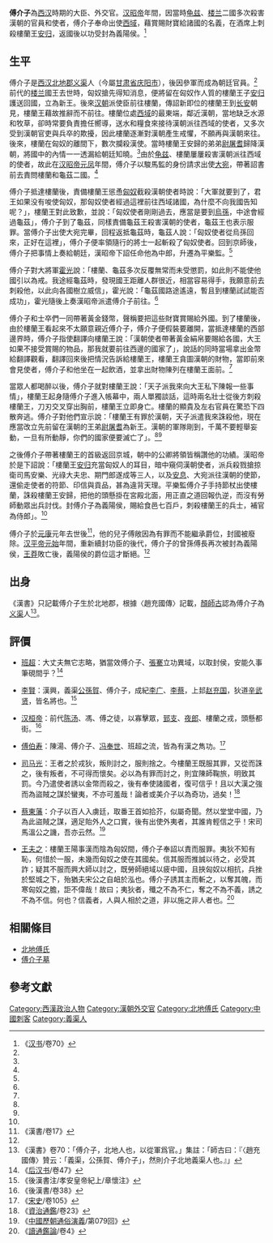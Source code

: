 '''傅介子'''{{BD||？|前65年||catIdx=F}}為[[西汉|西汉]]時期的大臣、外交官。[[汉昭帝|汉昭帝]]年間，因當時[[龟兹|龟兹]]、[[楼兰|楼兰]]二國多次殺害漢朝的官員和使者，傅介子奉命出使[[西域|西域]]，藉賞賜財寶給諸國的名義，在酒席上刺殺樓蘭王[[安归|安归]]，返國後以功受封為義陽侯。<ref name= Hansust >《[[汉书|汉书]]/卷70》</ref>

==生平==
傅介子是[[西汉|西汉]][[北地郡|北地郡]][[义渠|义渠]]人（今屬[[甘肃省|甘肃省]][[庆阳市|庆阳市]]），後因參軍而成為朝廷官員。<ref name= Hansust />前代的[[楼兰|楼兰]]國王去世時，匈奴搶先得知消息，便將留在匈奴作人質的樓蘭王子[[安归|安归]]護送回國，立為新王。後來[[汉朝|汉朝]]派使臣前往樓蘭，傳詔新即位的樓蘭王到[[长安|长安]]朝見，樓蘭王藉故推辭而不前往。樓蘭位處[[西域|西域]]的最東端，鄰近漢朝，當地缺乏水源和牧草，卻時常要負責擔任嚮導，送水和糧食來接待漢朝派往西域的使者，又多次受到漢朝官吏與兵卒的欺擾，因此樓蘭逐漸對漢朝產生戒懼，不願再與漢朝來往。後來，樓蘭在匈奴的離間下，數次攔殺漢使。當時樓蘭王安歸的弟弟[[尉屠耆|尉屠耆]]歸降漢朝，將國中的內情一一透漏給朝廷知曉。<ref name= Ztts />由於[[龟兹|龟兹]]、樓蘭屢屢殺害漢朝派往西域的使者，故此在[[汉昭帝|汉昭帝]][[元凤|元凤]]年間，傅介子以駿馬監的身份請求出使[[大宛|大宛]]，帶著詔書前去責問樓蘭和龜茲二國。<ref name= Hansust />

傅介子抵達樓蘭後，責備樓蘭王慫恿[[匈奴|匈奴]]截殺漢朝使者時說：「大軍就要到了，君王如果没有唆使匈奴，那匈奴使者經過這裡前往西域諸國，為什麼不向我國告知呢？」，樓蘭王對此致歉，並說：「匈奴使者剛剛過去，應當是要到[[烏孫|烏孫]]，中途會經過龜茲」，傅介子到了龜茲，同樣責備龜茲王殺害漢朝的使者，龜茲王也表示服罪。當傅介子出使大宛完畢，回程返抵龜茲時，龜茲人說：「匈奴使者從烏孫回來，正好在這裡」，傅介子便率領隨行的將士一起斬殺了匈奴使者。回到京師後，傅介子把事情上奏給朝廷，漢昭帝下詔任命他為中郎，升遷為平樂監。<ref name= Hansust />

傅介子對大將軍[[霍光|霍光]]說：「樓蘭、龜茲多次反覆無常而未受懲罰，如此則不能使他國引以為戒。我途經龜茲時，發現國王距離人群很近，相當容易得手，我願意前去刺殺他，以此向各國樹立威信」，霍光說：「龜茲國路途遙遠，暫且到樓蘭試試能否成功」，霍光隨後上奏漢昭帝派遣傅介子前往。<ref name= Hansust />

傅介子和士卒們一同帶著黃金錢幣，聲稱要把這些財寶賞賜給外國。到了樓蘭後，由於樓蘭王看起來不太願意親近傅介子，傅介子便假裝要離開，當抵達樓蘭的西部邊界時，傅介子指使翻譯向樓蘭王說：「漢朝使者帶著黃金絹帛要賜給各國，大王如果不接受賞賜的物品，那我就要前往西邊的國家了」，說話的同時當場拿出金幣給翻譯觀看，翻譯回來後把情況告訴給樓蘭王，樓蘭王貪圖漢朝的財物，當即前來會見使者，傅介子和他坐在一起飲酒，並拿出財物陳列在樓蘭王面前。<ref name= Hansust />

當眾人都喝醉以後，傅介子就對樓蘭王說：「天子派我來向大王私下陳報一些事情」，樓蘭王起身隨傅介子進入帳幕中，兩人單獨談話，這時兩名壯士從後方刺殺樓蘭王，刀刃交叉穿出胸前，樓蘭王立即身亡。樓蘭的顯貴及左右官員在驚恐下四散奔逃。傅介子對他們宣示說：「樓蘭王有罪於漢朝，天子派遣我來誅殺他，現在應當改立先前留在漢朝的王弟[[尉屠耆|尉屠耆]]為新王。漢朝的軍隊剛到，千萬不要輕舉妄動，一旦有所動靜，你們的國家便要滅亡了」。<ref name= Hansust /><ref name= Ztts />

之後傅介子帶著樓蘭王的首級返回京城，朝中的公卿將領皆稱讚他的功績。漢昭帝於是下詔說：「樓蘭王[[安归|安归]]充當匈奴人的耳目，暗中窺伺漢朝使者，派兵殺戮搶掠衛司馬安樂、光祿大夫忠、期門郎遂成等三人，以及[[安息帝國|安息]]、大宛派往漢朝的使節，還偷走使者的符節、印信與貢品，甚為違背天理。平樂監傅介子手持節杖出使樓蘭，誅殺樓蘭王安歸，把他的頭懸掛在宮殿北面，用正直之道回報仇逆，而沒有勞師動眾出兵討伐。封傅介子為義陽侯，賜給食邑七百戶，刺殺樓蘭王的兵士，補官為侍郎」。<ref name= Hansust />

傅介子於[[元康_(西汉)|元康]]元年去世後<ref>《漢書/卷17》</ref>，他的兒子傅敞因為有罪而不能繼承爵位，封國被廢除。[[汉平帝|汉平帝]][[元始_(西汉)|元始]]年間，重新續封功臣的後代，傅介子的曾孫傅長再次被封為義陽侯，[[王莽|王莽]]敗亡後，義陽侯的爵位這才斷絕。<ref name= Hansust />

==出身==
《漢書》只記載傅介子生於北地郡，根據〈趙充國傳〉記載，[[顏師古|顏師古]]認為傅介子為[[义渠|义渠]]人<ref>《漢書》卷70：「傅介子，北地人也，以從軍爲官。」集註：「師古曰：『〈趙充國傳〉贊云：「義渠，公孫賀、傅介子」，然則介子北地義渠人也。』」</ref>。

==評價==
*[[班超|班超]]：大丈夫無它志略，猶當效傅介子、[[張騫|張騫]]立功異域，以取封侯，安能久事筆硯間乎？<ref>《[[后汉书|后汉书]]/卷47》</ref>

*[[李賢_(唐朝)|李賢]]：漢興，義渠[[公孫賀|公孫賀]]、傅介子，成紀[[李广|李广]]、[[李蔡|李蔡]]，上邽[[赵充国|赵充国]]，狄道[[辛武贤|辛武贤]]，皆名將也。<ref>《後漢書注/孝安皇帝紀上/章懷注》</ref>

*[[汉桓帝|汉桓帝]]：前代[[陈汤|陈汤]]、馮、傅之徒，以寡擊眾，[[郅支單于|郅支]]、[[夜郎|夜郎]]、樓蘭之戎，頭懸都街。<ref>《後漢書/卷38》</ref>

*[[傅伯寿|傅伯寿]]：陳湯、傅介子、[[冯奉世|冯奉世]]、班超之流，皆為有漢之雋功。<ref>《[[宋史|宋史]]/卷105》</ref>

*[[司马光|司马光]]：王者之於戎狄，叛則討之，服則捨之。今樓蘭王既服其罪，又從而誅之，後有叛者，不可得而懷矣。必以為有罪而討之，則宜陳師鞠旅，明致其罰。今乃遣使者誘以金幣而殺之，後有奉使諸國者，復可信乎！且以大漢之強而為盜賊之謀於蠻夷，不亦可羞哉！論者或美介子以為奇功，過矣！<ref name= Ztts>《[[資治通鑑|資治通鑑]]/卷23》</ref>

*[[蔡東藩|蔡東藩]]：介子以百人入虜廷，取番王首如拾芥，似屬奇聞。然以堂堂中國，乃為此盜賊之謀，適足貽外人之口實，後有出使外夷者，其誰肯輕信之乎！宋司馬溫公之譏，吾亦云然。<ref>《[[中國歷朝通俗演義|中國歷朝通俗演義]]/第079回》</ref>

*[[王夫之|王夫之]]：樓蘭王陽事漢而陰為匈奴間，傅介子奉詔以責而服罪。夷狄不知有恥，何惜於一服，未幾而匈奴之使在其國矣。信其服而推誠以待之，必受其詐；疑其不服而興大師以討之，既勞師絕域以疲中國，且挾匈奴以相抗，兵挫於堅城之下，殆猶夫宋公之自衄於泓也。傅介子誘其主而斬之，以奪其魄，而寒匈奴之膽，詎不偉哉！故曰；夷狄者，殲之不為不仁，奪之不為不義，誘之不為不信。何也？信義者，人與人相於之道，非以施之非人者也。<ref>《[[讀通鑑論|讀通鑑論]]/卷4》</ref>

==相關條目==
*[[北地傅氏|北地傅氏]]
*[[傅介子墓|傅介子墓]]

==參考文獻==
{{reflist}}

[[Category:西漢政治人物|Category:西漢政治人物]]
[[Category:漢朝外交官|Category:漢朝外交官]]
[[Category:北地傅氏|Category:北地傅氏]]
[[Category:中國刺客|Category:中國刺客]]
[[Category:義渠人|Category:義渠人]]